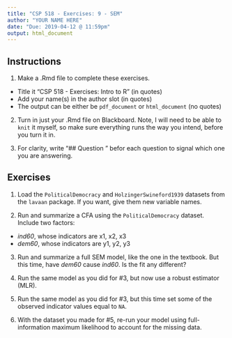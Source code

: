 ```yaml
---
title: "CSP 518 - Exercises: 9 - SEM"
author: "YOUR NAME HERE"
date: "Due: 2019-04-12 @ 11:59pm"
output: html_document
---
```


## Instructions

1. Make a .Rmd file to complete these exercises.

  - Title it "CSP 518 - Exercises: Intro to R" (in quotes)
  - Add your name(s) in the author slot (in quotes)
  - The output can be either be `pdf_document` or `html_document` (no quotes)

2. Turn in just your .Rmd file on Blackboard. Note, I will need to be able to `knit` it myself, so make sure everything runs the way you intend, before you turn it in.

3. For clarity, write "## Question <number>" befor each question to signal which one you are answering.

## Exercises

1. Load the `PoliticalDemocracy` and `HolzingerSwineford1939` datasets from the `lavaan` package. If you want, give them new variable names.

2. Run and summarize a CFA using the `PoliticalDemocracy` dataset. Include two factors:

- *ind60*, whose indicators are x1, x2, x3
- *dem60*, whose indicators are y1, y2, y3

3. Run and summarize a full SEM model, like the one in the textbook. But this time, have *dem60* cause *ind60*. Is the fit any different?

4. Run the same model as you did for #3, but now use a robust estimator (MLR).

5. Run the same model as you did for #3, but this time set some of the observed indicator values equal to `NA`.

6. With the dataset you made for #5, re-run your model using full-information maximum likelihood to account for the missing data.
